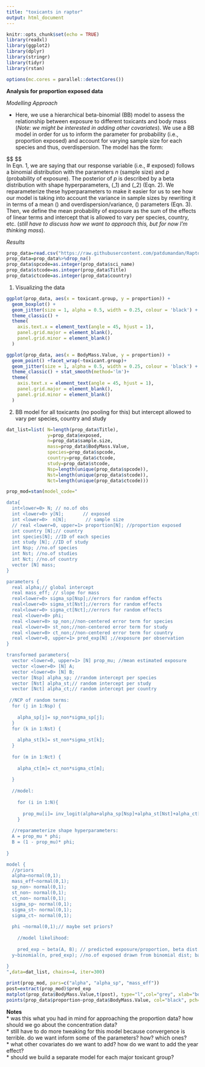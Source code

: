 ```yaml
---
title: "toxicants in raptor"
output: html_document
---
```


```r
knitr::opts_chunk$set(echo = TRUE)
library(readxl)
library(ggplot2)
library(dplyr)
library(stringr)
library(tidyr)
library(rstan)

options(mc.cores = parallel::detectCores())
```  
**Analysis for proportion exposed data** 

*Modelling Approach*  

* Here, we use a hierarchical beta-binomial (BB) model  to assess the relationship between exposure to different toxicants and body mass (*Note: we might be interested in adding other covariates*). We use a BB model in order for us to inform the parameter for probability (i.e., proportion exposed) and account for varying sample size for each species and thus, overdispersion. The model has the form:  

$$ 
 \begin{align*}
 
 Y_{ij} \sim Binom \ (n_{ij}, \ p_{ij}) \qquad \text{(Eqn.1)} \\
 p_i \sim Beta \ (\gamma_1, \gamma_2)\qquad \text{(Eqn.2)} \\
\gamma_1 = \mu_1 * \phi ; \quad \gamma_2 = (1 - \mu_1) * \phi \qquad \text { (Eqn.3)} \\
\mu_1 = logit^{-1} (\alpha_{ij} + \Sigma (\beta_i*X_i)) \qquad \text { (Eqn. 4)}

\end{align*}
$$  
In Eqn. 1, we are saying that our response variable (i.e., # exposed) follows a binomial distribution with the parameters *n* (sample size) and *p* (probability of exposure). The posterior of *p* is described by a beta distribution with shape hyperparameters, \(\gamma_1\) and \(\gamma_2\) (Eqn. 2). We reparameterize these hyperparameters to make it easier for us to see how our model is taking into account the variance in sample sizes by rewriting it in terms of a mean \(\mu\) and overdispersion/variance, \(\phi\) parameters (Eqn. 3). Then, we define the mean probability of exposure as the sum of the effects of linear terms and intercept that is allowed to vary per species, country, etc. (*still have to discuss how we want to approach this, but for now I'm thinking mass*).  

*Results*  
```r
prop_data=read.csv("https://raw.githubusercontent.com/patdumandan/RaptorToxicant/main/data/proportion_data.csv")
prop_data=prop_data%>%drop_na()
prop_data$spcode=as.integer(prop_data$sci_name)
prop_data$stcode=as.integer(prop_data$Title)
prop_data$ctcode=as.integer(prop_data$country)
```  
1. Visualizing the data   
```r
ggplot(prop_data, aes(x = toxicant.group, y = proportion)) +
  geom_boxplot() +
  geom_jitter(size = 1, alpha = 0.5, width = 0.25, colour = 'black') +
  theme_classic() + 
  theme(
    axis.text.x = element_text(angle = 45, hjust = 1),
    panel.grid.major = element_blank(),
    panel.grid.minor = element_blank()
  )

```  

```r
ggplot(prop_data, aes(x = BodyMass.Value, y = proportion)) +
  geom_point() +facet_wrap(~toxicant.group)+
  geom_jitter(size = 1, alpha = 0.5, width = 0.25, colour = 'black') +
  theme_classic() + stat_smooth(method='lm')+
  theme(
    axis.text.x = element_text(angle = 45, hjust = 1),
    panel.grid.major = element_blank(),
    panel.grid.minor = element_blank()
  )
```  

2. BB model for all toxicants (no pooling for this) but intercept allowed to vary per species, country and study

```r
dat_list=list( N=length(prop_data$Title),
               y=prop_data$exposed,    
               n=prop_data$sample.size,     
               mass=prop_data$BodyMass.Value,
               species=prop_data$spcode,
               country=prop_data$ctcode,
               study=prop_data$stcode,
               Nsp=length(unique(prop_data$spcode)),
               Nst=length(unique(prop_data$stcode)),
               Nct=length(unique(prop_data$ctcode)))

prop_mod=stan(model_code="

data{
  int<lower=0> N; // no.of obs
  int <lower=0> y[N];       // exposed
  int <lower=0>  n[N];       // sample size 
  // real <lower=0, upper=1> proportion[N]; //proportion exposed
  int country [N];// country
  int species[N]; //ID of each species
  int study [N]; //ID of study
  int Nsp; //no.of species
  int Nst; //no.of studies
  int Nct; //no.of country
  vector [N] mass;
}

parameters {
  real alpha;// global intercept
  real mass_eff; // slope for mass
  real<lower=0> sigma_sp[Nsp];//errors for random effects
  real<lower=0> sigma_st[Nst];//errors for random effects
  real<lower=0> sigma_ct[Nct];//errors for random effects
  real <lower=0> phi;
  real <lower=0> sp_non;//non-centered error term for species
  real <lower=0> st_non;//non-centered error term for study
  real <lower=0> ct_non;//non-centered error term for country
  real <lower=0, upper=1> pred_exp[N] ;//exposure per observation
}

transformed parameters{
  vector <lower=0, upper=1> [N] prop_mu; //mean estimated exposure 
  vector <lower=0> [N] A;
  vector <lower=0> [N] B;
  vector [Nsp] alpha_sp; //random intercept per species
  vector [Nst] alpha_st;// random intercept per study
  vector [Nct] alpha_ct;// random intercept per country
 
 //NCP of random terms:
  for (j in 1:Nsp) {
    
    alpha_sp[j]= sp_non*sigma_sp[j];
  }
  for (k in 1:Nst) {
    
    alpha_st[k]= st_non*sigma_st[k];
  }
  
  for (m in 1:Nct) {
    
    alpha_ct[m]= ct_non*sigma_ct[m];
    
  }
  
  //model:
    
    for (i in 1:N){
      
      prop_mu[i]= inv_logit(alpha+alpha_sp[Nsp]+alpha_st[Nst]+alpha_ct[Nct]+ mass_eff*mass[i]);
    }
  
  //reparameterize shape hyperparameters:
  A = prop_mu * phi;
  B = (1 - prop_mu)* phi;
  
}

model {
  //priors
  alpha~normal(0,1);
  mass_eff~normal(0,1);
  sp_non~ normal(0,1);
  st_non~ normal(0,1);
  ct_non~ normal(0,1);
  sigma_sp~ normal(0,1);
  sigma_st~ normal(0,1);
  sigma_ct~ normal(0,1);
  
  phi ~normal(0,1);// maybe set priors?
    
    //model likelihood:
    
    pred_exp ~ beta(A, B); // predicted exposure/proportion, beta dist.
  y~binomial(n, pred_exp); //no.of exposed drawn from binomial dist; based on sample size and reported survival estimate
  
}
",data=dat_list, chains=4, iter=300)
```  


```r
print(prop_mod, pars=c("alpha", "alpha_sp", "mass_eff"))
post=extract(prop_mod)$pred_exp
matplot(prop_data$BodyMass.Value,t(post), type="l",col="grey", xlab="body mass (g)", ylab="P(exposure")
points(prop_data$proportion~prop_data$BodyMass.Value, col="black", pch=19)
```  

**Notes**  
* was this what you had in mind for approaching the proportion data?  how should we go about the concentration data?  
* still have to do more tweaking for this model because convergence is terrible. do we want inform some of the parameters? how? which ones?  
* what other covariates do we want to add? how do we want to add the year effect?  
* should we build a separate model for each major toxicant group?  
